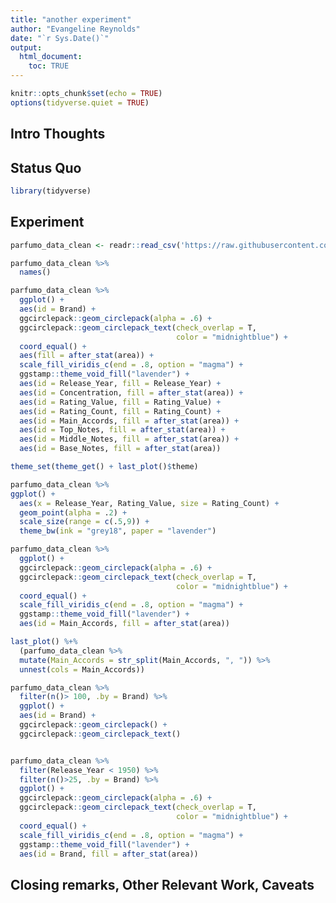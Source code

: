 ```yaml
---
title: "another experiment"
author: "Evangeline Reynolds"
date: "`r Sys.Date()`"
output: 
  html_document:
    toc: TRUE
---
```


```r
knitr::opts_chunk$set(echo = TRUE)
options(tidyverse.quiet = TRUE)
```




## Intro Thoughts


## Status Quo

```r
library(tidyverse)

```

## Experiment

```r
parfumo_data_clean <- readr::read_csv('https://raw.githubusercontent.com/rfordatascience/tidytuesday/main/data/2024/2024-12-10/parfumo_data_clean.csv')
```


```r
parfumo_data_clean %>% 
  names()

parfumo_data_clean %>% 
  ggplot() + 
  aes(id = Brand) + 
  ggcirclepack::geom_circlepack(alpha = .6) + 
  ggcirclepack::geom_circlepack_text(check_overlap = T, 
                                     color = "midnightblue") + 
  coord_equal() +
  aes(fill = after_stat(area)) +
  scale_fill_viridis_c(end = .8, option = "magma") +
  ggstamp::theme_void_fill("lavender") +
  aes(id = Release_Year, fill = Release_Year) +
  aes(id = Concentration, fill = after_stat(area)) +
  aes(id = Rating_Value, fill = Rating_Value) + 
  aes(id = Rating_Count, fill = Rating_Count) +
  aes(id = Main_Accords, fill = after_stat(area)) + 
  aes(id = Top_Notes, fill = after_stat(area)) + 
  aes(id = Middle_Notes, fill = after_stat(area)) +
  aes(id = Base_Notes, fill = after_stat(area))

theme_set(theme_get() + last_plot()$theme)

parfumo_data_clean %>%
ggplot() + 
  aes(x = Release_Year, Rating_Value, size = Rating_Count) + 
  geom_point(alpha = .2) + 
  scale_size(range = c(.5,9)) + 
  theme_bw(ink = "grey18", paper = "lavender")

```


```r
parfumo_data_clean %>% 
  ggplot() + 
  ggcirclepack::geom_circlepack(alpha = .6) + 
  ggcirclepack::geom_circlepack_text(check_overlap = T, 
                                     color = "midnightblue") + 
  coord_equal() +
  scale_fill_viridis_c(end = .8, option = "magma") +
  ggstamp::theme_void_fill("lavender") +
  aes(id = Main_Accords, fill = after_stat(area))

last_plot() %+%
  (parfumo_data_clean %>% 
  mutate(Main_Accords = str_split(Main_Accords, ", ")) %>% 
  unnest(cols = Main_Accords))

parfumo_data_clean %>% 
  filter(n()> 100, .by = Brand) %>% 
  ggplot() + 
  aes(id = Brand) + 
  ggcirclepack::geom_circlepack() + 
  ggcirclepack::geom_circlepack_text()


parfumo_data_clean %>% 
  filter(Release_Year < 1950) %>%
  filter(n()>25, .by = Brand) %>%
  ggplot() + 
  ggcirclepack::geom_circlepack(alpha = .6) + 
  ggcirclepack::geom_circlepack_text(check_overlap = T, 
                                     color = "midnightblue") + 
  coord_equal() +
  scale_fill_viridis_c(end = .8, option = "magma") +
  ggstamp::theme_void_fill("lavender") +
  aes(id = Brand, fill = after_stat(area)) 


```


## Closing remarks, Other Relevant Work, Caveats
